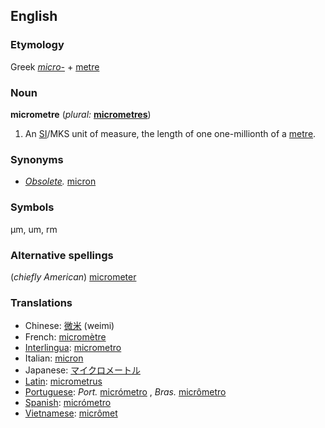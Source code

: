 ==English==

===Etymology===
Greek ''[[micro-]]'' + [[metre]]

===Noun===
'''micrometre'''  (''plural:'' '''[[micrometres]]''')
# An [[SI#Abbreviation|SI]]/MKS unit of measure, the length of one one-millionth of a [[metre]].

===Synonyms===
*''[[Obsolete]].'' [[micron]]

===Symbols===
µm, um, rm

===Alternative spellings===
(''chiefly American'') [[micrometer]]

===Translations===
*Chinese: [[微米]] (weimi)
*French: [[micromètre]]
*[[Interlingua]]: [[micrometro]]
*Italian: [[micron]] {{m}}
*Japanese: [[マイクロメートル]]
*[[Latin]]: [[micrometrus]]
*[[Portuguese]]: ''Port.'' [[micrómetro]] {{m}}, ''Bras.'' [[micrômetro]] {{m}}
*[[Spanish]]: [[micrómetro]] {{m}}
*[[Vietnamese]]: [[micrômet]]